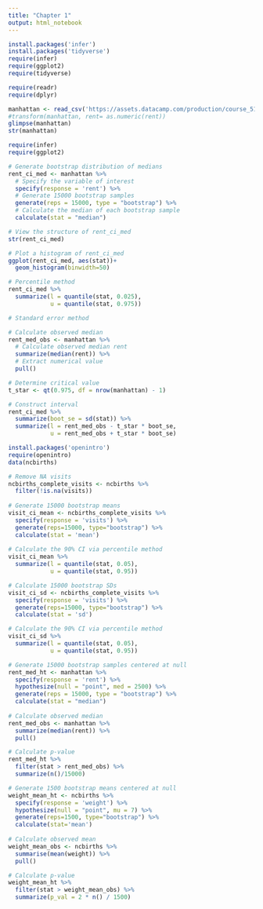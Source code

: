 ```yaml
---
title: "Chapter 1"
output: html_notebook
---
```


```r
install.packages('infer')
install.packages('tidyverse')
require(infer)
require(ggplot2)
require(tidyverse)
```


```r
require(readr)
require(dplyr)

manhattan <- read_csv('https://assets.datacamp.com/production/course_5103/datasets/manhattan.csv')
#transform(manhattan, rent= as.numeric(rent))
glimpse(manhattan)
str(manhattan)

```

```r
require(infer)
require(ggplot2)

# Generate bootstrap distribution of medians
rent_ci_med <- manhattan %>%
  # Specify the variable of interest
  specify(response = 'rent') %>%  
  # Generate 15000 bootstrap samples
  generate(reps = 15000, type = "bootstrap") %>% 
  # Calculate the median of each bootstrap sample
  calculate(stat = "median")

# View the structure of rent_ci_med
str(rent_ci_med)

# Plot a histogram of rent_ci_med
ggplot(rent_ci_med, aes(stat))+
  geom_histogram(binwidth=50)
```

```r
# Percentile method
rent_ci_med %>%
  summarize(l = quantile(stat, 0.025),
            u = quantile(stat, 0.975))

# Standard error method

# Calculate observed median
rent_med_obs <- manhattan %>%
  # Calculate observed median rent
  summarize(median(rent)) %>%
  # Extract numerical value
  pull()                      

# Determine critical value
t_star <- qt(0.975, df = nrow(manhattan) - 1)

# Construct interval
rent_ci_med %>%
  summarize(boot_se = sd(stat)) %>%
  summarize(l = rent_med_obs - t_star * boot_se,
            u = rent_med_obs + t_star * boot_se)
```

```r
install.packages('openintro')
require(openintro)
data(ncbirths)

# Remove NA visits
ncbirths_complete_visits <- ncbirths %>%
  filter(!is.na(visits))
  
# Generate 15000 bootstrap means
visit_ci_mean <- ncbirths_complete_visits %>%
  specify(response = 'visits') %>%
  generate(reps=15000, type="bootstrap") %>%
  calculate(stat = 'mean')
  
# Calculate the 90% CI via percentile method
visit_ci_mean %>%
  summarize(l = quantile(stat, 0.05),
            u = quantile(stat, 0.95))
```

```r
# Calculate 15000 bootstrap SDs
visit_ci_sd <- ncbirths_complete_visits %>%
  specify(response = 'visits') %>%
  generate(reps=15000, type="bootstrap") %>%
  calculate(stat = 'sd')

# Calculate the 90% CI via percentile method
visit_ci_sd %>%
  summarize(l = quantile(stat, 0.05),
            u = quantile(stat, 0.95))
```

```r
# Generate 15000 bootstrap samples centered at null
rent_med_ht <- manhattan %>%
  specify(response = 'rent') %>%
  hypothesize(null = "point", med = 2500) %>% 
  generate(reps = 15000, type = "bootstrap") %>% 
  calculate(stat = "median")
  
# Calculate observed median
rent_med_obs <- manhattan %>%
  summarize(median(rent)) %>%
  pull()

# Calculate p-value
rent_med_ht %>%
  filter(stat > rent_med_obs) %>%
  summarize(n()/15000)
```


```r
# Generate 1500 bootstrap means centered at null
weight_mean_ht <- ncbirths %>%
  specify(response = 'weight') %>%
  hypothesize(null = "point", mu = 7) %>% 
  generate(reps=1500, type="bootstrap") %>% 
  calculate(stat='mean')
  
# Calculate observed mean
weight_mean_obs <- ncbirths %>%
  summarise(mean(weight)) %>%
  pull()

# Calculate p-value
weight_mean_ht %>%
  filter(stat > weight_mean_obs) %>%
  summarize(p_val = 2 * n() / 1500)
```







